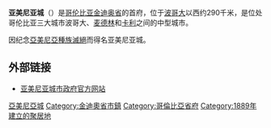 {{not|亞美尼亞共和國}}
{{unreferenced|time=2021-09-29}}
{{Infobox Settlement
| official_name = 亚美尼亚城<br />{{lang|es|Armenia}}
| type = 城市
| motto = "{{lang|es|Trabajo y Civilización}}"<br />（劳动与文明）
| image_skyline = {{Photomontage
| photo1a = Armenia, Quindio, Colombia - panoramio - Jimmy Gómez N (15).jpg
| photo2a = Armenia centro turistico escultura 2.JPG
| photo2b = The church on the main square of the city Armenia in Columbia.jpg
| photo3a = Estacion ferrocarril Armenia Quindio 1.JPG
| photo3b = Catedral de armenia.jpg
| photo4a = 
| position = center
| color_border = no
| color = 
| spacing = 2
| size = 295
| foot_montage =
}}
| image_caption  = 
| image_flag = Flag of Armenia, Colombia.svg
| image_seal = Escudo de Armenia (Quindio).svg
| image_map = Colombia - Quindío - Armenia.svg
| mapsize = 250px
| map_caption = 亚美尼亚城在金迪奥省的位置
| subdivision_type = 国家
| subdivision_name = {{COL}}
| subdivision_type1 = [[哥伦比亚行政区划|省份]]
| subdivision_name1 = {{Flagicon image|Flag of Quindío.svg|size=22px}} [[金迪奥省|金迪奥省]]
| subdivision_type2 = 
| subdivision_name2 = 
| leader_title = 
| leader_name = 
| established_title = 
| established_date = 
| area_magnitude = 
| area_total_km2 = 140
| area_total_sq_mi = 
| area_land_km2 = 
| area_land_sq_mi = 
| area_water_km2 = 
| area_water_sq_mi = 
| area_water_percent = 
| area_urban_km2 = 
| area_urban_sq_mi = 
| area_metro_km2 = 
| area_metro_sq_mi = 
| population_as_of = 2018年
| population_note = 
| population_total = 301226
| population_density_km2 = 5320.75
| population_density_sq_mi = 
| population_metro = 
| population_density_metro_km2 = 
| population_density_metro_sq_mi = 
| population_urban = 
| timezone = 
| utc_offset = -5
| timezone_DST = 
| utc_offset_DST = 
| elevation_m = 1480
| elevation_ft = 
| website = [http://www.armenia.gov.co/ 亚美尼亚城市政府官方网站]
| footnotes = 
}}
'''亚美尼亚城'''（{{lang-es|Armenia}}）是[[哥伦比亚|哥伦比亚]][[金迪奥省|金迪奥省]]的首府，位于[[波哥大|波哥大]]以西约290千米，是位处哥伦比亚三大城市波哥大、[[麦德林|麦德林]]和[[卡利|卡利]]之间的中型城市。

因纪念[[亞美尼亞種族滅絕|亞美尼亞種族滅絕]]而得名亚美尼亚城。

== 外部链接 ==
* [http://www.armenia.gov.co/ 亚美尼亚城市政府官方网站]{{Wayback|url=http://www.armenia.gov.co/ |date=20080511194419 }}


{{DEFAULTSORT:Armenia}}
[[Category:亞美尼亞城|]]
[[Category:金迪奧省市鎮|Category:金迪奧省市鎮]]
[[Category:哥倫比亞省府|Category:哥倫比亞省府]]
[[Category:1889年建立的聚居地|Category:1889年建立的聚居地]]

{{Colombia-geo-stub}}